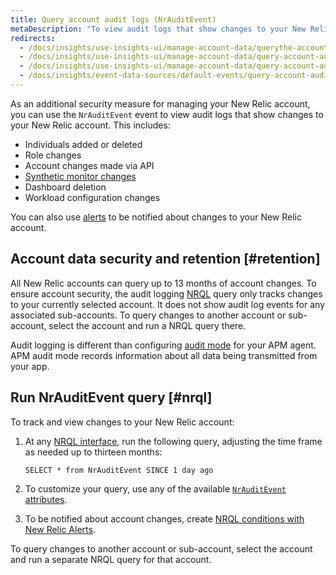 ```yaml
---
title: Query account audit logs (NrAuditEvent)
metaDescription: "To view audit logs that show changes to your New Relic account for a selected time frame, query the NrAuditLog event."
redirects:
  - /docs/insights/use-insights-ui/manage-account-data/querythe-account-audit-logs-auditevent
  - /docs/insights/use-insights-ui/manage-account-data/query-account-audit-logs-auditevent
  - /docs/insights/use-insights-ui/manage-account-data/query-account-audit-logs-nrauditevent
  - /docs/insights/event-data-sources/default-events/query-account-audit-logs-nrauditevent
---
```


As an additional security measure for managing your New Relic account, you can use the `NrAuditEvent` event to view audit logs that show changes to your New Relic account. This includes:

* Individuals added or deleted
* Role changes
* Account changes made via API
* [Synthetic monitor changes](/docs/synthetics/new-relic-synthetics/administration/audit-synthetics-account-changes)
* Dashboard deletion
* Workload configuration changes

You can also use [alerts](/docs/alerts/new-relic-alerts/getting-started/alerting-new-relic) to be notified about changes to your New Relic account.

## Account data security and retention [#retention]

All New Relic accounts can query up to 13 months of account changes. To ensure account security, the audit logging [NRQL](/docs/insights/nrql-new-relic-query-language/using-nrql/introduction-nrql) query only tracks changes to your currently selected account. It does not show audit log events for any associated sub-accounts. To query changes to another account or sub-account, select the account and run a NRQL query there.

Audit logging is different than configuring [audit mode](/docs/agents/manage-apm-agents/configuration/log-audit-all-data-your-new-relic-agent-transmits) for your APM agent. APM audit mode records information about all data being transmitted from your app.

## Run NrAuditEvent query [#nrql]

To track and view changes to your New Relic account:

1. At any [NRQL interface](/docs/query-data/nrql-new-relic-query-language/getting-started/introduction-nrql#where), run the following query, adjusting the time frame as needed up to thirteen months:

   ```
   SELECT * from NrAuditEvent SINCE 1 day ago
   ```
2. To customize your query, use any of the available [`NrAuditEvent` attributes](/attribute-dictionary/?attribute_name=&events_tids%5B%5D=8287&event=NrAuditEvent).
3. To be notified about account changes, create [NRQL conditions with New Relic Alerts](/docs/alerts/new-relic-alerts/defining-conditions/create-alert-conditions-nrql-queries).

To query changes to another account or sub-account, select the account and run a separate NRQL query for that account.
